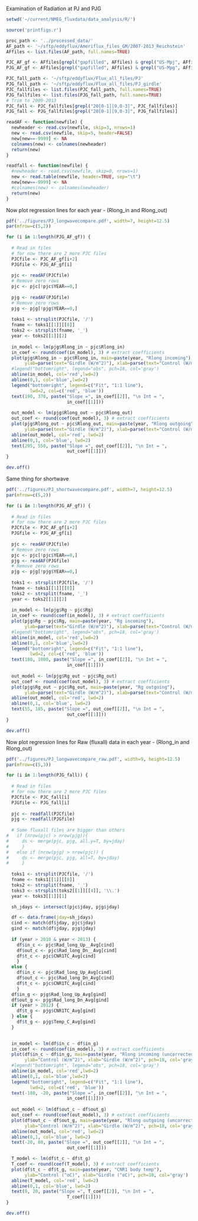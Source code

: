 Examination of Radiation at PJ and PJG

```r
setwd('~/current/NMEG_fluxdata/data_analysis/R/')

source('printfigs.r')

proc_path <- '../processed_data/'
AF_path <- '~/sftp/eddyflux/Ameriflux_files_GM/2007-2013_Reichstein'
AFfiles <- list.files(AF_path, full.names=TRUE)

PJC_AF_gf <- AFfiles[grepl("gapfilled", AFfiles) & grepl("US-Mpj", AFfiles)]
PJG_AF_gf <- AFfiles[grepl("gapfilled", AFfiles) & grepl("US-Mpg", AFfiles)]

PJC_fall_path <- '~/sftp/eddyflux/Flux_all_files/PJ'
PJG_fall_path <- '~/sftp/eddyflux/Flux_all_files/PJ_girdle'
PJC_fallfiles <- list.files(PJC_fall_path, full.names=TRUE)
PJG_fallfiles <- list.files(PJG_fall_path, full.names=TRUE)
# Trim to 2009-2013
PJC_fall <- PJC_fallfiles[grepl("20[0-1][9,0-3]", PJC_fallfiles)]
PJG_fall <- PJG_fallfiles[grepl("20[0-1][9,0-3]", PJG_fallfiles)]

readAF <- function(newfile) {
  newheader <- read.csv(newfile, skip=3, nrows=1)
  new <- read.csv(newfile, skip=5, header=FALSE)
  new[new==-9999] <- NA
  colnames(new) <- colnames(newheader)
  return(new)
}

readfall <- function(newfile) {
  #newheader <- read.csv(newfile, skip=0, nrows=1)
  new <- read.table(newfile, header=TRUE, sep="\t")
  new[new==-9999] <- NA
  #colnames(new) <- colnames(newheader)
  return(new)
}
```

Now plot regression lines for each year - (Rlong_in and Rlong_out)

```r

pdf('../figures/PJ_longwavecompare.pdf', width=7, height=12.5)
par(mfrow=c(5,2))

for (i in 1:length(PJG_AF_gf)) {
    
  # Read in files
  # for now there are 2 more PJC files
  PJCfile <- PJC_AF_gf[i+2]
  PJGfile <- PJG_AF_gf[i]
  
  pjc <- readAF(PJCfile)
  # Remove zero rows
  pjc <- pjc[!pjc$YEAR==0,]
  
  pjg <- readAF(PJGfile)
  # Remove zero rows
  pjg <- pjg[!pjg$YEAR==0,]
  
  toks1 <- strsplit(PJCfile, '/')
  fname <- toks1[[1]][[8]]
  toks2 <- strsplit(fname, '_')
  year <- toks2[[1]][2]
  
  in_model <- lm(pjg$Rlong_in ~ pjc$Rlong_in)
  in_coef <- round(coef(in_model), 3) # extract coefficients 
  plot(pjg$Rlong_in ~ pjc$Rlong_in, main=paste(year, "Rlong incoming"),
       ylab=parse(text="Girdle (W/m^2)"), xlab=parse(text="Control (W/m^2)"), pch=18, col='gray')
  #legend("bottomright", legend="obs", pch=18, col='gray')
  abline(in_model, col='red',lwd=2)
  abline(0,1, col='blue',lwd=2)
  legend("bottomright", legend=c("Fit", "1:1 line"),
         lwd=2, col=c('red', 'blue'))
  text(190, 370, paste("Slope =", in_coef[[2]], "\n Int = ", 
                       in_coef[[1]]))
  
  out_model <- lm(pjg$Rlong_out ~ pjc$Rlong_out)
  out_coef <- round(coef(out_model), 3) # extract coefficients 
  plot(pjg$Rlong_out ~ pjc$Rlong_out, main=paste(year, "Rlong outgoing"),
       ylab=parse(text="Girdle (W/m^2)"), xlab=parse(text="Control (W/m^2)"), pch=18, col='gray')
  abline(out_model, col='red', lwd=2)
  abline(0,1, col='blue', lwd=2)
  text(295, 550, paste("Slope =", out_coef[[2]], "\n Int = ", 
                       out_coef[[1]]))
}

dev.off()

```

Same thing for shortwave

```r
pdf('../figures/PJ_shortwavecompare.pdf', width=7, height=12.5)
par(mfrow=c(5,2))

for (i in 1:length(PJG_AF_gf)) {
    
  # Read in files
  # for now there are 2 more PJC files
  PJCfile <- PJC_AF_gf[i+2]
  PJGfile <- PJG_AF_gf[i]
  
  pjc <- readAF(PJCfile)
  # Remove zero rows
  pjc <- pjc[!pjc$YEAR==0,]
  pjg <- readAF(PJGfile)
  # Remove zero rows
  pjg <- pjg[!pjg$YEAR==0,]
  
  toks1 <- strsplit(PJCfile, '/')
  fname <- toks1[[1]][[8]]
  toks2 <- strsplit(fname, '_')
  year <- toks2[[1]][2]
  
  in_model <- lm(pjg$Rg ~ pjc$Rg)
  in_coef <- round(coef(in_model), 3) # extract coefficients 
  plot(pjg$Rg ~ pjc$Rg, main=paste(year, "Rg incoming"),
       ylab=parse(text="Girdle (W/m^2)"), xlab=parse(text="Control (W/m^2)"), pch=18, col='gray')
  #legend("bottomright", legend="obs", pch=18, col='gray')
  abline(in_model, col='red',lwd=2)
  abline(0,1, col='blue',lwd=2)
  legend("bottomright", legend=c("Fit", "1:1 line"),
         lwd=2, col=c('red', 'blue'))
  text(180, 1000, paste("Slope =", in_coef[[2]], "\n Int = ", 
                       in_coef[[1]]))
  
  out_model <- lm(pjg$Rg_out ~ pjc$Rg_out)
  out_coef <- round(coef(out_model), 3) # extract coefficients 
  plot(pjg$Rg_out ~ pjc$Rg_out, main=paste(year, "Rg outgoing"),
       ylab=parse(text="Girdle (W/m^2)"), xlab=parse(text="Control (W/m^2)"), pch=18, col='gray')
  abline(out_model, col='red', lwd=2)
  abline(0,1, col='blue', lwd=2)
  text(55, 185, paste("Slope =", out_coef[[2]], "\n Int = ", 
                       out_coef[[1]]))
}

dev.off()

```


Now plot regression lines for Raw (fluxall) data in each year - (Rlong_in and Rlong_out)

```r
pdf('../figures/PJ_longwavecompare_raw.pdf', width=9, height=12.5)
par(mfrow=c(5,3))

for (i in 1:length(PJG_fall)) {
    
  # Read in files
  # for now there are 2 more PJC files
  PJCfile <- PJC_fall[i]
  PJGfile <- PJG_fall[i]
  
  pjc <- readfall(PJCfile)
  pjg <- readfall(PJGfile)
  
  # Some fluxall files are bigger than others
#   if (nrow(pjc) > nrow(pjg)){
#     ds <- merge(pjc, pjg, all.y=T, by=jday)
#     } 
#   else if (nrow(pjg) > nrow(pjc)) {
#     ds <- merge(pjc, pjg, all=T, by=jday)
#     }
  
  toks1 <- strsplit(PJCfile, '/')
  fname <- toks1[[1]][[8]]
  toks2 <- strsplit(fname, '_')
  toks3 <- strsplit(toks2[[1]][[4]], '\\.')
  year <- toks3[[1]][1]

  sh_jdays <- intersect(pjc$jday, pjg$jday)

  df <- data.frame(jday=sh_jdays)
  cind <- match(df$jday, pjc$jday)
  gind <- match(df$jday, pjg$jday)
  
  if (year > 2010 & year < 2013) {
    df$in_c <- pjc$Rad_long_Up__Avg[cind]
    df$out_c <- pjc$Rad_long_Dn__Avg[cind]
    df$t_c <- pjc$CNR1TC_Avg[cind]
    }
  else {
    df$in_c <- pjc$Rad_long_Up_Avg[cind]
    df$out_c <- pjc$Rad_long_Dn_Avg[cind]
    df$t_c <- pjc$CNR1TC_Avg[cind]
    }
  df$in_g <- pjg$Rad_long_Up_Avg[gind]
  df$out_g <- pjg$Rad_long_Dn_Avg[gind]
  if (year > 2012) {
    df$t_g <- pjg$CNR1TC_Avg[gind]
  } else {
    df$t_g <- pjg$Temp_C_Avg[gind]
  }

  
  in_model <- lm(df$in_c ~ df$in_g)
  in_coef <- round(coef(in_model), 3) # extract coefficients 
  plot(df$in_c ~ df$in_g, main=paste(year, "Rlong incoming (uncorrected)"),
       ylab="Control (W/m^2)", xlab="Girdle (W/m^2)", pch=18, col='gray')
  #legend("bottomright", legend="obs", pch=18, col='gray')
  abline(in_model, col='red',lwd=2)
  abline(0,1, col='blue',lwd=2)
  legend("bottomright", legend=c("Fit", "1:1 line"),
         lwd=2, col=c('red', 'blue'))
  text(-180, -20, paste("Slope =", in_coef[[2]], "\n Int = ", 
                       in_coef[[1]]))
  
  out_model <- lm(df$out_c ~ df$out_g)
  out_coef <- round(coef(out_model), 3) # extract coefficients 
  plot(df$out_c ~ df$out_g, main=paste(year, "Rlong outgoing (uncorrected)"),
       ylab="Control (W/m^2)", xlab="Girdle (W/m^2)", pch=18, col='gray')
  abline(out_model, col='red', lwd=2)
  abline(0,1, col='blue', lwd=2)
  text(-20, 80, paste("Slope =", out_coef[[2]], "\n Int = ", 
                       out_coef[[1]]))

  T_model <- lm(df$t_c ~ df$t_g)
  T_coef <- round(coef(T_model), 3) # extract coefficients 
  plot(df$t_c ~ df$t_g, main=paste(year, "CNR1 body temp"),
       ylab="Control (^oC)", xlab="Girdle (^oC)", pch=18, col='gray')
  abline(T_model, col='red', lwd=2)
  abline(0,1, col='blue', lwd=2)
  text(0, 20, paste("Slope =", T_coef[[2]], "\n Int = ", 
                       T_coef[[1]]))
}

dev.off()

```

